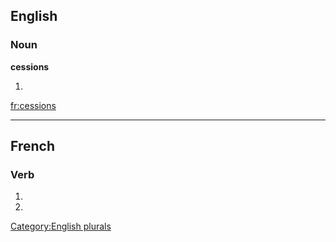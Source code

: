 
==English==

===Noun===
'''cessions'''

# {{plural of|[[cession]]}}

[[Category:English plurals]]

[[fr:cessions]]

----
==French==

===Verb===
{{fr-verb-form}}

# {{form of|[[first-person|First-person]] [[plural]] [[imperfect indicative]]|[[cesser#French|cesser]]|lang=French}}
# {{form of|[[first-person|First-person]] [[plural]] [[present subjunctive]]|[[cesser#French|cesser]]|lang=French}}


{{rfc-auto}}